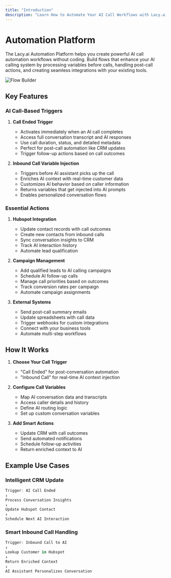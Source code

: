 ```yaml
---
title: "Introduction"
description: "Learn How to Automate Your AI Call Workflows with Lacy.ai"
---
```


# Automation Platform

The Lacy.ai Automation Platform helps you create powerful AI call automation workflows without coding. Build flows that enhance your AI calling system by processing variables before calls, handling post-call actions, and creating seamless integrations with your existing tools.

![Flow Builder](/resources/visual-builder.gif)

## Key Features

### AI Call-Based Triggers

1. **Call Ended Trigger**

   - Activates immediately when an AI call completes
   - Access full conversation transcript and AI responses
   - Use call duration, status, and detailed metadata
   - Perfect for post-call automation like CRM updates
   - Trigger follow-up actions based on call outcomes

2. **Inbound Call Variable Injection**
   - Triggers before AI assistant picks up the call
   - Enriches AI context with real-time customer data
   - Customizes AI behavior based on caller information
   - Returns variables that get injected into AI prompts
   - Enables personalized conversation flows

### Essential Actions

1. **Hubspot Integration**

   - Update contact records with call outcomes
   - Create new contacts from inbound calls
   - Sync conversation insights to CRM
   - Track AI interaction history
   - Automate lead qualification

2. **Campaign Management**

   - Add qualified leads to AI calling campaigns
   - Schedule AI follow-up calls
   - Manage call priorities based on outcomes
   - Track conversion rates per campaign
   - Automate campaign assignments

3. **External Systems**
   - Send post-call summary emails
   - Update spreadsheets with call data
   - Trigger webhooks for custom integrations
   - Connect with your business tools
   - Automate multi-step workflows

## How It Works

1. **Choose Your Call Trigger**

   - "Call Ended" for post-conversation automation
   - "Inbound Call" for real-time AI context injection

2. **Configure Call Variables**

   - Map AI conversation data and transcripts
   - Access caller details and history
   - Define AI routing logic
   - Set up custom conversation variables

3. **Add Smart Actions**
   - Update CRM with call outcomes
   - Send automated notifications
   - Schedule follow-up activities
   - Return enriched context to AI

## Example Use Cases

### Intelligent CRM Update

```javascript
Trigger: AI Call Ended
↓
Process Conversation Insights
↓
Update Hubspot Contact
↓
Schedule Next AI Interaction
```

### Smart Inbound Call Handling

```javascript
Trigger: Inbound Call to AI
↓
Lookup Customer in Hubspot
↓
Return Enriched Context
↓
AI Assistant Personalizes Conversation
```
